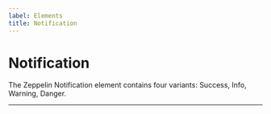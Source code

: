 ```yaml
---
label: Elements
title: Notification
---
```



# Notification

The Zeppelin Notification element contains four variants: Success, Info, Warning, Danger.

---

<ElementLayout element="notification" />
